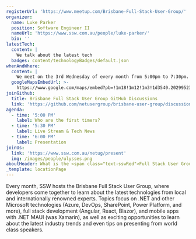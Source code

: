 ```yaml
---
registerUrl: 'https://www.meetup.com/Brisbane-Full-Stack-User-Group/'
organizer:
  name: Luke Parker
  position: Software Engineer II
  nameUrl: 'https://www.ssw.com.au/people/luke-parker/'
  bio: ''
latestTech:
  content: |
    We talk about the latest tech
  badges: content/technologyBadges/default.json
whenAndWhere:
  content: |
    We meet on the 3rd Wednesday of every month from 5:00pm to 7:30pm.
  googleMapsEmbedUrl: >-
    https://www.google.com/maps/embed?pb=!1m18!1m12!1m3!1d3540.2029952356315!2d153.02954507545877!3d-27.462938976323567!2m3!1f0!2f0!3f0!3m2!1i1024!2i768!4f13.1!3m3!1m2!1s0x6b915a004beb15db%3A0xd087bdb9527dfca5!2sSSW%20Brisbane!5e0!3m2!1sen!2sau!4v1697680472625!5m2!1sen!2sau
joinGithub:
  title: Brisbane Full Stack User Group GitHub Discussions
  link: 'https://github.com/netusergroup/brisbane-user-group/discussions'
agenda:
  - time: '5:00 PM'
    label: Who are the first timers?
  - time: '5:30 PM'
    label: Live Stream & Tech News
  - time: '6:00 PM'
    label: Presentation
joinUs:
  link: 'https://www.ssw.com.au/netug/present'
  img: /images/people/ulysses.png
aboutHeader: What is the <span class="text-sswRed">Full Stack User Group</span>?
_template: locationPage
---
```


Every month, SSW hosts the Brisbane Full Stack User Group, where developers come together to learn about the latest technologies from local and internationally renowned experts. Topics focus on .NET and other Microsoft technologies (Azure, DevOps, SharePoint, Power Platform, and more), full stack development (Angular, React, Blazor), and mobile apps with .NET MAUI (was Xamarin), as well as exciting opportunities to learn about the latest industry trends and even tips on presenting from world class speakers.
